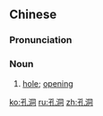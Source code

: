 ==Chinese==
{{zh-forms}}

===Pronunciation===
{{zh-pron
|m=kǒngdòng
|cat=n
}}

===Noun===
{{zh-noun}}

# [[hole]]; [[opening]]

[[ko:孔洞]]
[[ru:孔洞]]
[[zh:孔洞]]